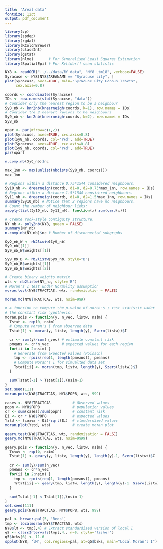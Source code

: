```yaml
---
title: 'Areal data'
fontsize: 12pt
output: pdf_document
---
```



```r
library(sp)
library(spdep)
library(rgdal)
library(RColorBrewer)
library(classInt)
library(gstat)
library(nlme)       # For Generalised Least Squares Estimation
library(SpatialEpi) # For Kulldorff scan statistic 
```


```r
NY8 <- readOGR("../../data/NY_data", "NY8_utm18", verbose=FALSE)
Syracuse <- NY8[NY8$AREANAME == "Syracuse city", ]
plot(Syracuse, axes=TRUE, main="Syracuse City Census Tracts", 
     cex.axis=0.8)
```


```r
coords <- coordinates(Syracuse)
IDs <- row.names(slot(Syracuse, "data"))
# Consider only the nearest region to be a neighbour
Sy8_nb <- knn2nb(knearneigh(coords, k=1), row.names = IDs)
# Consider the 2 nearest regions to be neighbours
Sy9_nb <- knn2nb(knearneigh(coords, k=2), row.names = IDs)
Sy8_nb
```

```r
opar <- par(mfrow=c(1,2))
plot(Syracuse, axes=TRUE, cex.axis=0.8)
plot(Sy8_nb, coords, col='red', add=TRUE)
plot(Syracuse, axes=TRUE, cex.axis=0.8)
plot(Sy9_nb, coords, col='red', add=TRUE)
par(opar)
```

```r
n.comp.nb(Sy8_nb)$nc
```

```r
max_1nn <- max(unlist(nbdists(Sy8_nb, coords)))
max_1nn
```

```r
# Regions within a distance 0.75*1544 considered neighbours.
Sy10_nb <- dnearneigh(coords, d1=0, d2=0.75*max_1nn, row.names = IDs)
# Regions within a distance 1.5*1544 considered neighbours.
Sy11_nb <- dnearneigh(coords, d1=0, d2=1.5*max_1nn, row.names = IDs)
summary(Sy10_nb) # Notice that 2 regions have no neighbours.
# Count the number of neighbour links:
sapply(list(Sy10_nb, Sy11_nb), function(x) sum(card(x)))
```

```r
# Create rook-style contiguity structure.
NY_nb <- poly2nb(NY8, queen = FALSE)
summary(NY_nb)
n.comp.nb(NY_nb)$nc # Number of disconnected subgraphs
```

```r
Sy9_nb_W <- nb2listw(Sy9_nb)
Sy9_nb[[1]]
Sy9_nb_W$weights[[1]]
```

```r
Sy9_nb_B <- nb2listw(Sy9_nb, style="B")
Sy9_nb_B$weights[[1]]
Sy9_nb_B$weights[[2]]
```

```r
# Create binary weights matrix
wts <- nb2listw(NY_nb, style='B')
# Moran's I test under Normality assumption
moran.test(NY8$TRACTCAS, wts, randomisation = FALSE)
```

```r
moran.mc(NY8$TRACTCAS, wts, nsim=999)
```

```r
# A function to compute the p-value of Moran's I test statistic under 
# the constant risk hypothesis.
moran.pois <- function(y, n_vec, listw, nsim) {
  Tstat <- rep(0, nsim)
  # Compute Moran's I from observed data
  Tstat[1] <- moran(y, listw, length(y), Szero(listw))$I
  
  cr <- sum(y)/sum(n_vec) # estimate constant risk
  pmeans <- cr*n_vec      # expected values for each region
  for(ii in 2:nsim) {
    # Generate from expected values (Poisson)
    tmp <- rpois(rep(1, length(pmeans)), pmeans)
    # Compute Moran's I for simualted data set 
    Tstat[ii] <- moran(tmp, listw, length(y), Szero(listw))$I
  }
  
  sum(Tstat[-1] > Tstat[1])/(nsim-1)
}
set.seed(111)
moran.pois(NY8$TRACTCAS, NY8$POP8, wts, 999)
```

```r
cases <- NY8$TRACTCAS          # Observed values
popn <- NY8$POP8               # population values
cr <- sum(cases)/sum(popn)     # constant risk
Ei <- cr * NY8$POP8            # expected values
Ystd <- (cases - Ei)/sqrt(Ei)  # standardised values
moran.plot(Ystd, wts)          # create moran plot
```

```r
geary.test(NY8$TRACTCAS, wts, randomisation = FALSE)
geary.mc(NY8$TRACTCAS, wts, nsim=9999)
```

```r
geary.pois <- function(y, n_vec, listw, nsim) {
  Tstat <- rep(0, nsim)
  Tstat[1] <- geary(y, listw, length(y), length(y)-1, Szero(listw))$C
  
  cr <- sum(y)/sum(n_vec)
  pmeans <- cr*n_vec
  for(ii in 2:nsim) {
    tmp <- rpois(rep(1, length(pmeans)), pmeans)
    Tstat[ii] <- geary(tmp, listw, length(y), length(y)-1, Szero(listw))$C
  }
  
  sum(Tstat[-1] < Tstat[1])/(nsim-1)
}
set.seed(111)
geary.pois(NY8$TRACTCAS, NY8$POP8, wts, 999)
```


```r
pal <- brewer.pal(5, 'Reds')
tmp <- localmoran(NY8$TRACTCAS, wts) 
NY8$lM <- tmp[,4] # Extract standardised version of local I
q5 <- classIntervals(tmp[,4], n=5, style='fisher')
q5$brks[6] <- 11.6
spplot(NY8, 'lM', col.regions=pal, at=q5$brks, main="Local Moran's I")
```

